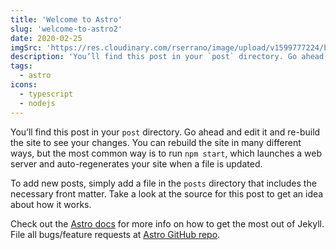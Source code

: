 ```yaml
---
title: 'Welcome to Astro'
slug: 'welcome-to-astro2'
date: 2020-02-25
imgSrc: 'https://res.cloudinary.com/rserrano/image/upload/v1599777224/blog/kyle-sung-oQuP_XBjOMY-unsplash_aqmowb.jpg'
description: 'You’ll find this post in your `post` directory. Go ahead and edit it and re-build the site to see your changes. You can rebuild the site in many different ways, but the most common way is to run `npm start`, which launches a web server and'
tags:
  - astro
icons:
  - typescript
  - nodejs
---
```


You’ll find this post in your `post` directory. Go ahead and edit it and re-build the site to see your changes. You can rebuild the site in many different ways, but the most common way is to run `npm start`, which launches a web server and
auto-regenerates your site when a file is updated.

To add new posts, simply add a file in the `posts` directory that includes the necessary front matter. Take a look at the source for this post to get an idea about how it works.

Check out the [Astro docs][astro-docs] for more info on how to get the most out of Jekyll. File all bugs/feature requests at [Astro GitHub repo][astro-gh].

[astro-docs]: https://docs.astro.build
[astro-gh]: https://github.com/withastro/astro
